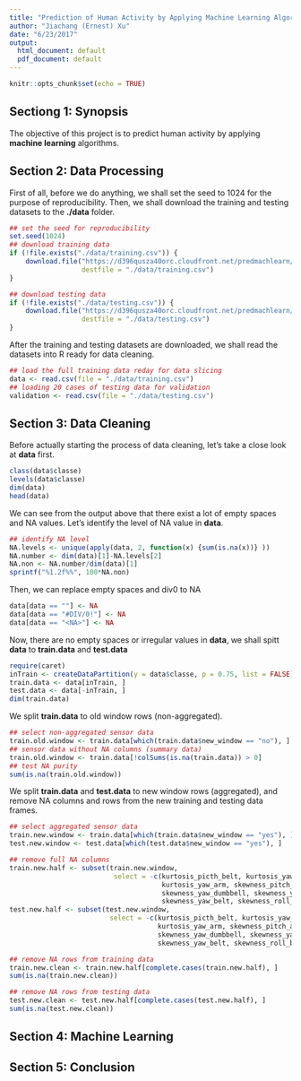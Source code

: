 ```yaml
---
title: "Prediction of Human Activity by Applying Machine Learning Algorithms"
author: "Jiachang (Ernest) Xu"
date: "6/23/2017"
output:
  html_document: default
  pdf_document: default
---
```


```r
knitr::opts_chunk$set(echo = TRUE)
```

## Sectiong 1: Synopsis

The objective of this project is to predict human activity by applying **machine learning** algorithms.

## Section 2: Data Processing

First of all, before we do anything, we shall set the seed to 1024 for the purpose of reproducibility. Then, we shall download the training and testing datasets to the **./data** folder.

```r
## set the seed for reproducibility
set.seed(1024)
## download training data
if (!file.exists("./data/training.csv")) {
    download.file("https://d396qusza40orc.cloudfront.net/predmachlearn/pml-training.csv", 
                  destfile = "./data/training.csv")
}

## download testing data
if (!file.exists("./data/testing.csv")) {
    download.file("https://d396qusza40orc.cloudfront.net/predmachlearn/pml-testing.csv", 
                  destfile = "./data/testing.csv")
}
```

After the training and testing datasets are downloaded, we shall read the datasets into R ready for data cleaning.

```r
## load the full training data reday for data slicing
data <- read.csv(file = "./data/training.csv")
## loading 20 cases of testing data for validation
validation <- read.csv(file = "./data/testing.csv")
```

## Section 3: Data Cleaning

Before actually starting the process of data cleaning, let's take a close look at **data** first.

```r
class(data$classe)
levels(data$classe)
dim(data)
head(data)
```

We can see from the output above that there exist a lot of empty spaces and NA values. Let's identify the level of NA value in **data**.

```r
## identify NA level
NA.levels <- unique(apply(data, 2, function(x) {sum(is.na(x))} ))
NA.number <- dim(data)[1]-NA.levels[2]
NA.non <- NA.number/dim(data)[1]
sprintf("%1.2f%%", 100*NA.non)
```

Then, we can replace empty spaces and div0 to NA

```r
data[data == ""] <- NA
data[data == "#DIV/0!"] <- NA
data[data == "<NA>"] <- NA
```

Now, there are no empty spaces or irregular values in **data**, we shall spitt **data** to **train.data** and **test.data**

```r
require(caret)
inTrain <- createDataPartition(y = data$classe, p = 0.75, list = FALSE)
train.data <- data[inTrain, ]
test.data <- data[-inTrain, ]
dim(train.data)
```

We split **train.data** to old window rows (non-aggregated).

```r
## select non-aggregated sensor data
train.old.window <- train.data[which(train.data$new_window == "no"), ]
## sensor data without NA columns (summary data)
train.old.window <- train.data[!colSums(is.na(train.data)) > 0]
## test NA purity
sum(is.na(train.old.window))
```

We split **train.data** and **test.data** to new window rows (aggregated), and remove NA columns and rows from the new training and testing data frames.

```r
## select aggregated sensor data
train.new.window <- train.data[which(train.data$new_window == "yes"), ]
test.new.window <- test.data[which(test.data$new_window == "yes"), ]

## remove full NA columns
train.new.half <- subset(train.new.window, 
                          select = -c(kurtosis_picth_belt, kurtosis_yaw_belt, kurtosis_picth_arm, 
                                      kurtosis_yaw_arm, skewness_pitch_arm, kurtosis_yaw_dumbbell,
                                      skewness_yaw_dumbbell, skewness_yaw_forearm, kurtosis_yaw_forearm, 
                                      skewness_yaw_belt, skewness_roll_belt.1))
test.new.half <- subset(test.new.window, 
                         select = -c(kurtosis_picth_belt, kurtosis_yaw_belt, kurtosis_picth_arm, 
                                     kurtosis_yaw_arm, skewness_pitch_arm, kurtosis_yaw_dumbbell,
                                     skewness_yaw_dumbbell, skewness_yaw_forearm, kurtosis_yaw_forearm, 
                                     skewness_yaw_belt, skewness_roll_belt.1))

## remove NA rows from training data
train.new.clean <- train.new.half[complete.cases(train.new.half), ]
sum(is.na(train.new.clean))

## remove NA rows from testing data
test.new.clean <- test.new.half[complete.cases(test.new.half), ]
sum(is.na(test.new.clean))
```

## Section 4: Machine Learning



## Section 5: Conclusion

